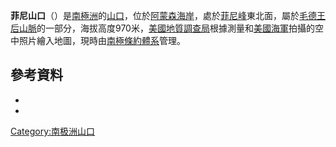 {{coord|85|37|S|155|45|W|source:GNIS|display=title}}
'''菲尼山口'''（{{lang-en|Feeney Col}}）是[[南極洲|南極洲]]的[[山口|山口]]，位於[[阿蒙森海岸|阿蒙森海岸]]，處於[[菲尼峰|菲尼峰]]東北面，屬於[[毛德王后山脈|毛德王后山脈]]的一部分，海拔高度970米，[[美國地質調查局|美國地質調查局]]根據測量和[[美國海軍|美國海軍]]拍攝的空中照片繪入地圖，現時由[[南極條約體系|南極條約體系]]管理。

==參考資料==
*{{cite gnis | type = antarid | id = 4808| name = Feeney Col | accessdate = 2012-03-19}}
*{{usgs-gazetteer|id=4808}}

{{Antarctica-geo-stub}}
[[Category:南极洲山口|Category:南极洲山口]]
